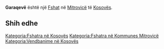 {{Fshat në Kosovës
 | Emri                = Garaqevë
| sqi_D_name = Garaqevë
| sqi_D_FULL_NAME_RO = Garaqevë
| sqi_D_FULL_NAME_ND_RO = Garaqeve
| sqi_D_SORT_NAME_RG = GARAQEVE
| sqi_D_FULL_NAME_RG = Garaqevë
| sqi_D_FULL_NAME_ND_RG = Garaqeve
| srp_N_name = Garačevo
| srp_N_FULL_NAME_RO = Garačevo
| srp_N_FULL_NAME_ND_RO = Garacevo
| srp_N_SORT_NAME_RG = GARACEVO
| srp_N_FULL_NAME_RG = Garačevo
| srp_N_FULL_NAME_ND_RG = Garacevo
| srp_NS_name = Горачево
| srp_NS_FULL_NAME_RO = Горачево
| srp_NS_FULL_NAME_ND_RO = Горачево
| srp_NS_SORT_NAME_RG = ГОРАЧЕВО
| srp_NS_FULL_NAME_RG = Горачево
| srp_NS_FULL_NAME_ND_RG = Горачево

 | Emri (Rasa dhanore) = 
 | Figura              = 
 | Shteti              = Kosovo
 | Komuna              = Mitrovicë
 | Kodi postar         = 
 | Sipërfaqja          = 

 | Popullsia           = 

 | Regj. i popullsisë  = 
 | Dend. e popullsisë  = 
 | Faqja zyrtare       = 
 <!--- Koordinatat ----> 
 | Gjerësia            = 42.503611
 | Gjatësia            = 20.644444
 | Lartësia            = 
}}
'''Garaqevë''' është një [[Fshat]] në [[Mitrovicë]] të [[Kosovës]].

<!-- == Gjeografia == -->
<!-- == Historia == -->
<!-- == Demografia == -->
== Shih edhe ==
{{Komuna Mitrovicë}}
{{Kosovo-Administrata-Cung}}

[[Kategoria:Fshatra në Kosovës]]
[[Kategoria:Fshatra në Kommunes Mitrovicë]]
[[Kategoria:Vendbanime në Kosovës]]